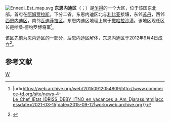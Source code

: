 [[File:Ennedi_Est_map.svg|right]]
'''东恩内迪区'''（{{lang-ar|إنيديالشرقية}}；{{lang-fr|Région du Ennedi Est}}）是[[乍得|乍得]]的一个大区，位于该国东北部。首府在[[阿姆贾拉斯|阿姆贾拉斯]]。下分二省。东恩内迪区北与[[利比亚|利比亚]]接壤，东邻[[苏丹|苏丹]]，西邻[[西恩内迪区|西恩内迪区]]，南邻[[瓦迪菲拉区|瓦迪菲拉区]]。东恩内迪区地理上属于[[撒哈拉沙漠|撒哈拉沙漠]]。该地区现任区长是哈桑·德约罗博将军<ref>{{Cite web|title=Site Officiel du Ministère du Commerce et l'Industrie du Tchad {{!}}|url=https://web.archive.org/web/20150912054809/http://www.commerce-td.org/site/news-4-Le_Chef_lEtat_IDRISS_DEBY_ITNO_en_vacances_a_Am_Djarass.html|accessdate=2021-03-15|date=2015-09-12|work=web.archive.org}}</ref>。

该区先前为恩内迪区的一部分，后恩内迪区解体，东恩内迪区于2012年9月4日成立<ref>{{Cite web|title=Ordonnance n° 027/PR/2012 portant restructuration de certaines collectivités territoriales décentralisées|url=http://www.presidencedutchad.org/nouvelles/synth23%20fev%2008.htm|accessdate=2021-03-15|work=www.presidencedutchad.org|archive-date=2008-02-26|archive-url=https://web.archive.org/web/20080226070058/http://www.presidencedutchad.org/nouvelles/synth23%20fev%2008.htm|dead-url=yes}}</ref>。

==参考文献==
{{reflist}}
{{查德行政區劃}}
[[Category:乍得行政區劃|W]]